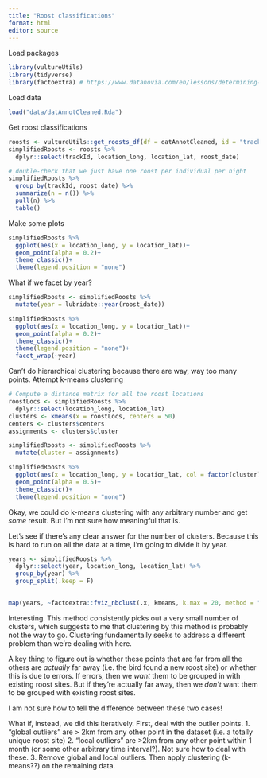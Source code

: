 ```yaml
---
title: "Roost classifications"
format: html
editor: source
---
```


Load packages
```r
library(vultureUtils)
library(tidyverse)
library(factoextra) # https://www.datanovia.com/en/lessons/determining-the-optimal-number-of-clusters-3-must-know-methods/#elbow-method
```

Load data
```r
load("data/datAnnotCleaned.Rda")
```

Get roost classifications
```r
roosts <- vultureUtils::get_roosts_df(df = datAnnotCleaned, id = "trackId")
simplifiedRoosts <- roosts %>%
  dplyr::select(trackId, location_long, location_lat, roost_date)

# double-check that we just have one roost per individual per night
simplifiedRoosts %>%
  group_by(trackId, roost_date) %>%
  summarize(n = n()) %>%
  pull(n) %>%
  table()
```

Make some plots

```r
simplifiedRoosts %>%
  ggplot(aes(x = location_long, y = location_lat))+
  geom_point(alpha = 0.2)+
  theme_classic()+
  theme(legend.position = "none")
```

What if we facet by year?
```r
simplifiedRoosts <- simplifiedRoosts %>%
  mutate(year = lubridate::year(roost_date))

simplifiedRoosts %>%
  ggplot(aes(x = location_long, y = location_lat))+
  geom_point(alpha = 0.2)+
  theme_classic()+
  theme(legend.position = "none")+
  facet_wrap(~year)
```

Can't do hierarchical clustering because there are way, way too many points. 
Attempt k-means clustering
```r
# Compute a distance matrix for all the roost locations
roostLocs <- simplifiedRoosts %>%
  dplyr::select(location_long, location_lat)
clusters <- kmeans(x = roostLocs, centers = 50)
centers <- clusters$centers
assignments <- clusters$cluster

simplifiedRoosts <- simplifiedRoosts %>%
  mutate(cluster = assignments)
```

```r
simplifiedRoosts %>%
  ggplot(aes(x = location_long, y = location_lat, col = factor(cluster)))+
  geom_point(alpha = 0.5)+
  theme_classic()+
  theme(legend.position = "none")
```
Okay, we could do k-means clustering with any arbitrary number and get *some* result. But I'm not sure how meaningful that is.

Let's see if there's any clear answer for the number of clusters. Because this is hard to run on all the data at a time, I'm going to divide it by year.

```r
years <- simplifiedRoosts %>%
  dplyr::select(year, location_long, location_lat) %>%
  group_by(year) %>%
  group_split(.keep = F)
  

map(years, ~factoextra::fviz_nbclust(.x, kmeans, k.max = 20, method = "silhouette", nboot = 25))
```

Interesting. This method consistently picks out a very small number of clusters, which suggests to me that clustering by this method is probably not the way to go. Clustering fundamentally seeks to address a different problem than we're dealing with here. 

A key thing to figure out is whether these points that are far from all the others are *actually* far away (i.e. the bird found a new roost site) or whether this is due to errors. If errors, then we *want* them to be grouped in with existing roost sites. But if they're actually far away, then we *don't* want them to be grouped with existing roost sites.

I am not sure how to tell the difference between these two cases!

What if, instead, we did this iteratively. First, deal with the outlier points. 
1. "global outliers" are > 2km from any other point in the dataset (i.e. a totally unique roost site)
2. "local outliers" are >2km from any other point within 1 month (or some other arbitrary time interval?). Not sure how to deal with these.
3. Remove global and local outliers. Then apply clustering (k-means??) on the remaining data.
